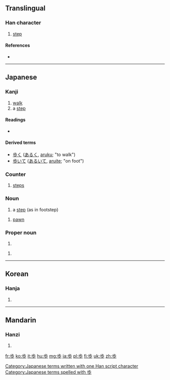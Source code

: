 {{also|步}}
==Translingual==

===Han character===
{{Han char|rn=77|rad=止|as=04|sn=8|four=|canj=X卜中一竹 (XYLMH), 卜中一竹 (YLMH)|ids=⿱[[止]][[少]]}}

# [[step]]

====References====
* {{Han ref|kx=0576.101|dkj=16284|dj=0966.110|hdz=21441.020|uh=6B69|ud=27497}}

----

==Japanese==

===Kanji===
{{ja-kanji|grade=2|rs=止04}}

# [[walk]]
# a [[step]]

====Readings====
* {{ja-readings|on=[[ほ]] (ho), [[ぶ]] (bu), [[ふ]] (fu)|kun=[[あるく]] ([[歩く]], aruku), [[あゆむ]] (ayumu), [[あゆみ]] (ayumi)}}

====Derived terms====
* [[歩く]] ([[あるく]], [[aruku]]; "to walk")
* [[歩いて]] ([[あるいて]], [[aruite]]; "on foot")

===Counter===
{{ja-pos|k|counter|hira=ほ|rom=-ho}}

# [[steps]]

===Noun===
{{ja-noun|k|hira=ほ|rom=ho}}

# a [[step]] (as in footstep)

{{ja-noun|k|hira=ふ|rom=fu}}

# {{context|shogi|lang=ja|skey=ふ}} [[pawn]]

===Proper noun===
{{ja-pos|k|proper|hira=あゆみ|rom=Ayumi}}

# {{given name|female|lang=ja|sort=あゆみ}}

{{ja-pos|k|proper|hira=あゆむ|rom=Ayumu}}

# {{given name|male|lang=ja|sort=あゆむ}}

[[Category:Japanese terms written with one Han script character]]
[[Category:Japanese terms spelled with 歩]]
----

==Korean==

===Hanja===
{{ko-hanja|hangeul=보|eumhun=|rv=bo|mr=po|y=po}}

# {{defn|lang=ko|sort=止04}}

----

==Mandarin==

===Hanzi===
{{cmn-hanzi|pin=[[bù]] ([[bu4]])|wg=pu<sup>4</sup>}}

# {{defn|lang=cmn|sort=止04}}

[[fr:歩]]
[[ko:歩]]
[[it:歩]]
[[hu:歩]]
[[mg:歩]]
[[ja:歩]]
[[pl:歩]]
[[fi:歩]]
[[uk:歩]]
[[zh:歩]]